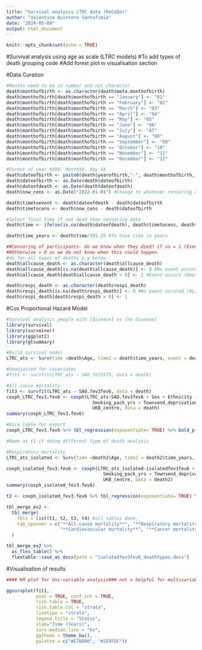---
title: "Survival analysis LTRC data (ReCoDe)"
author: "Valentina Quintero Santofimio"
date: "2024-05-09"
output: html_document
---

```{r setup, include=FALSE}
knitr::opts_chunk$set(echo = TRUE)
```



#Survival analysis using age as scale (LTRC models)
#To add types of death grouping code
#Add forest plot in visualisation section

#Data Curation
```{r}
#Months need to be in number and not character
death$monthofbirth <- as.character(death$meta.monthofbirth)
death$monthofbirth[death$monthofbirth == "January"] <- "01"
death$monthofbirth[death$monthofbirth == "February"] <- "02"
death$monthofbirth[death$monthofbirth == "March"] <- "03"
death$monthofbirth[death$monthofbirth == "April"] <- "04"
death$monthofbirth[death$monthofbirth == "May"] <- "05"
death$monthofbirth[death$monthofbirth == "June"] <- "06"
death$monthofbirth[death$monthofbirth == "July"] <- "07"
death$monthofbirth[death$monthofbirth == "August"] <- "08"
death$monthofbirth[death$monthofbirth == "September"] <- "09"
death$monthofbirth[death$monthofbirth == "October"] <- "10"
death$monthofbirth[death$monthofbirth == "November"] <- "11"
death$monthofbirth[death$monthofbirth == "December"] <- "12"

#Format of year XXXX- MonthXX- day XX 
death$dateofbirth <- paste0(death$yearofbirth,"-", death$monthofbirth, "-01")
death$dateofbirth <- as.Date(death$dateofbirth)
death$dateofdeath <- as.Date(death$dateofdeath)
death$now_cens <- as.Date("2022-01-01") #Change to whatever censoring date

death$timetoevent <- death$dateofdeath - death$dateofbirth 
death$timetocens <- death$now_cens - death$dateofbirth 

#Select final time if not dead then censoring date
death$time <- ifelse(is.na(death$dateofdeath), death$timetocens, death$timetoevent)

death$time_years <- death$time/365.25 #To have time in years

##Censoring of participants- do we know when they died? if so = 1 (Event occurs)
##Otherwise = 0 as we do not know when this could happen. 
#do for all types of deaths e.g below 
death$allcause_death <- as.character(death$allcause_death)
death$allcause_death[is.na(death$allcause_death)] <- 0 #No event occured (ALIVE)
death$allcause_death[death$allcause_death > 0] <- 1 #Event occurs (Death)

death$respi_death <- as.character(death$respi_death)
death$respi_death[is.na(death$respi_death)] <- 0 #No event occured (ALIVE)
death$respi_death[death$respi_death > 0] <- 1
````

#Cox Proportional Hazard Model
```{r}
#Survival analysis people with [disease] vs [no disease] 
library(survival)
library(survminer)
library(ggplot2)
library(gtsummary)

#Build survival model
LTRC_ats <- Surv(time =death$Age, time2 = death$time_years, event = death$allcause_death)

#Unadjusted for covariates
#fit1 <- survfit(LTRC_ats ~ SAO_fef2575, data = death)

#All cause mortality
fit3 <- survfit(LTRC_ats ~ SAO.fev3fev6, data = death)
coxph_LTRC_fev3.fev6 <- coxph(LTRC_ats~SAO.fev3fev6 + Sex + Ethnicity + Smoking_status +
                                Smoking_pack_yrs + Townsend_deprivation_index + 
                                UKB_centre, data = death)
summary(coxph_LTRC_fev3.fev6)

#Nice table for export
coxph_LTRC_fev3.fev6 %>% tbl_regression(exponentiate= TRUE) %>% bold_p(t = 0.05)

#Name as t1 if doing different type of death analysis 

#Respiratory mortality
LTRC_ats_isolated <- Surv(time =death2$Age, time2 = death2$time_years, event = death2$respi_death) #Change death e.g respiratory 

coxph_isolated_fev3.fev6 <- coxph(LTRC_ats_isolated~isolatedfev3fev6 + Sex + Ethnicity + Smoking_status +
                                    Smoking_pack_yrs + Townsend_deprivation_index + 
                                    UKB_centre, data = death2)
summary(coxph_isolated_fev3.fev6)

t2 <- coxph_isolated_fev3.fev6 %>% tbl_regression(exponentiate= TRUE) %>% bold_p(t = 0.05) 

tbl_merge_ex2 <-
  tbl_merge(
    tbls = list(t1, t2, t3, t4) #all tables done,
    tab_spanner = c("**All-cause mortality**", "**Respiratory mortality**",
                    "**Cardiovascular mortality**", "**Cancer mortality**")
  )

tbl_merge_ex2 %>%
  as_flex_table() %>%
  flextable::save_as_docx(path = "isolatedfev3fev6_deathtypes.docx")
```
#Visualisation of results
```{r}
#### KM plot for Uni-variable analysis### not v helpful for multivariable

ggsurvplot(fit1,
           pval = TRUE, conf.int = TRUE,
           risk.table = TRUE,
           risk.table.col = "strata", 
           linetype = "strata", 
           legend.title = "Status",
           xlab="Time (Years)",
           surv.median.line = "hv", 
           ggtheme = theme_bw(), 
           palette = c("#E7B800", "#2E9FDF"))

```
